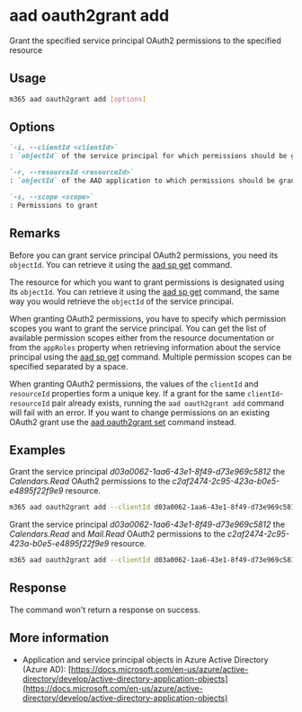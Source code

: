 
# aad oauth2grant add

Grant the specified service principal OAuth2 permissions to the specified resource

## Usage

```sh
m365 aad oauth2grant add [options]
```

## Options

```md definition-list
`-i, --clientId <clientId>`
: `objectId` of the service principal for which permissions should be granted

`-r, --resourceId <resourceId>`
: `objectId` of the AAD application to which permissions should be granted

`-s, --scope <scope>`
: Permissions to grant
```

<Global />

## Remarks

Before you can grant service principal OAuth2 permissions, you need its `objectId`. You can retrieve it using the [aad sp get](../sp/sp-get.mdx) command.

The resource for which you want to grant permissions is designated using its `objectId`. You can retrieve it using the [aad sp get](../sp/sp-get.mdx) command, the same way you would retrieve the `objectId` of the service principal.

When granting OAuth2 permissions, you have to specify which permission scopes you want to grant the service principal. You can get the list of available permission scopes either from the resource documentation or from the `appRoles` property when retrieving information about the service principal using the [aad sp get](../sp/sp-get.mdx) command. Multiple permission scopes can be specified separated by a space.

When granting OAuth2 permissions, the values of the `clientId` and `resourceId` properties form a unique key. If a grant for the same `clientId`-`resourceId` pair already exists, running the `aad oauth2grant add` command will fail with an error. If you want to change permissions on an existing OAuth2 grant use the [aad oauth2grant set](./oauth2grant-set.mdx) command instead.

## Examples

Grant the service principal _d03a0062-1aa6-43e1-8f49-d73e969c5812_ the _Calendars.Read_ OAuth2 permissions to the _c2af2474-2c95-423a-b0e5-e4895f22f9e9_ resource.

```sh
m365 aad oauth2grant add --clientId d03a0062-1aa6-43e1-8f49-d73e969c5812 --resourceId c2af2474-2c95-423a-b0e5-e4895f22f9e9 --scope Calendars.Read
```

Grant the service principal _d03a0062-1aa6-43e1-8f49-d73e969c5812_ the _Calendars.Read_ and _Mail.Read_ OAuth2 permissions to the _c2af2474-2c95-423a-b0e5-e4895f22f9e9_ resource.

```sh
m365 aad oauth2grant add --clientId d03a0062-1aa6-43e1-8f49-d73e969c5812 --resourceId c2af2474-2c95-423a-b0e5-e4895f22f9e9 --scope "Calendars.Read Mail.Read"
```

## Response

The command won't return a response on success.

## More information

- Application and service principal objects in Azure Active Directory (Azure AD): [https://docs.microsoft.com/en-us/azure/active-directory/develop/active-directory-application-objects](https://docs.microsoft.com/en-us/azure/active-directory/develop/active-directory-application-objects)
